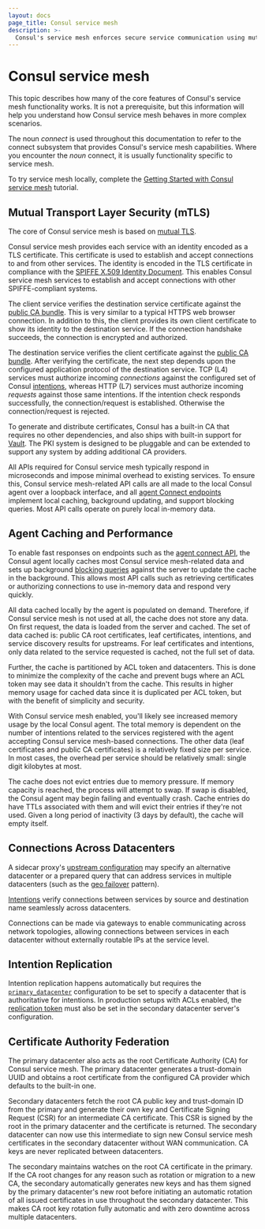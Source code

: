 ```yaml
---
layout: docs
page_title: Consul service mesh
description: >-
  Consul's service mesh enforces secure service communication using mutual TLS (mTLS) encryption and explicit authorization. Learn how the service mesh certificate authorities, intentions, and agents work together to provide Consul’s service mesh capabilities.
---
```


# Consul service mesh

This topic describes how many of the core features of Consul's service mesh functionality works.
It is not a prerequisite,
but this information will help you understand how Consul service mesh behaves in more complex scenarios.

The noun _connect_ is used throughout this documentation to refer to the connect
subsystem that provides Consul's service mesh capabilities.
Where you encounter the _noun_ connect, it is usually functionality specific to
service mesh.

To try service mesh locally, complete the [Getting Started with Consul service
mesh](/consul/tutorials/kubernetes-deploy/service-mesh?utm_source=docs)
tutorial.

## Mutual Transport Layer Security (mTLS)

The core of Consul service mesh is based on [mutual TLS](https://en.wikipedia.org/wiki/Mutual_authentication).

Consul service mesh provides each service with an identity encoded as a TLS certificate.
This certificate is used to establish and accept connections to and from other
services. The identity is encoded in the TLS certificate in compliance with
the [SPIFFE X.509 Identity Document](https://github.com/spiffe/spiffe/blob/master/standards/X509-SVID.md).
This enables Consul service mesh services to establish and accept connections with
other SPIFFE-compliant systems.

The client service verifies the destination service certificate
against the [public CA bundle](/consul/api-docs/connect/ca#list-ca-root-certificates).
This is very similar to a typical HTTPS web browser connection. In addition
to this, the client provides its own client certificate to show its
identity to the destination service. If the connection handshake succeeds,
the connection is encrypted and authorized.

The destination service verifies the client certificate against the [public CA
bundle](/consul/api-docs/connect/ca#list-ca-root-certificates). After verifying the
certificate, the next step depends upon the configured application protocol of
the destination service. TCP (L4) services must authorize incoming _connections_
against the configured set of Consul [intentions](/consul/docs/secure-mesh/intention),
whereas HTTP (L7) services must authorize incoming _requests_ against those same
intentions. If the intention check responds successfully, the
connection/request is established. Otherwise the connection/request is
rejected.

To generate and distribute certificates, Consul has a built-in CA that
requires no other dependencies, and
also ships with built-in support for [Vault](/consul/docs/secure-mesh/certificate/vault). The PKI system is designed to be pluggable
and can be extended to support any system by adding additional CA providers.

All APIs required for Consul service mesh typically respond in microseconds and impose
minimal overhead to existing services. To ensure this, Consul service mesh-related API calls
are all made to the local Consul agent over a loopback interface, and all [agent
Connect endpoints](/consul/api-docs/agent/connect) implement local caching, background
updating, and support blocking queries. Most API calls operate on purely local
in-memory data.

## Agent Caching and Performance

To enable fast responses on endpoints such as the [agent connect
API](/consul/api-docs/agent/connect), the Consul agent locally caches most Consul service mesh-related
data and sets up background [blocking queries](/consul/api-docs/features/blocking) against
the server to update the cache in the background. This allows most API calls
such as retrieving certificates or authorizing connections to use in-memory
data and respond very quickly.

All data cached locally by the agent is populated on demand. Therefore, if
Consul service mesh is not used at all, the cache does not store any data. On first request,
the data is loaded from the server and cached. The set of data cached is: public
CA root certificates, leaf certificates, intentions, and service discovery
results for upstreams. For leaf certificates and intentions, only data related
to the service requested is cached, not the full set of data.

Further, the cache is partitioned by ACL token and datacenters. This is done
to minimize the complexity of the cache and prevent bugs where an ACL token
may see data it shouldn't from the cache. This results in higher memory usage
for cached data since it is duplicated per ACL token, but with the benefit
of simplicity and security.

With Consul service mesh enabled, you'll likely see increased memory usage by the
local Consul agent. The total memory is dependent on the number of intentions
related to the services registered with the agent accepting Consul service mesh-based
connections. The other data (leaf certificates and public CA certificates)
is a relatively fixed size per service. In most cases, the overhead per
service should be relatively small: single digit kilobytes at most.

The cache does not evict entries due to memory pressure. If memory capacity
is reached, the process will attempt to swap. If swap is disabled, the Consul
agent may begin failing and eventually crash. Cache entries do have TTLs
associated with them and will evict their entries if they're not used. Given
a long period of inactivity (3 days by default), the cache will empty itself.

## Connections Across Datacenters

A sidecar proxy's [upstream configuration](/consul/docs/connect/proxies/proxy-config-reference#upstream-configuration-reference)
may specify an alternative datacenter or a prepared query that can address services
in multiple datacenters (such as the [geo failover](/consul/tutorials/developer-discovery/automate-geo-failover) pattern).

[Intentions](/consul/docs/secure-mesh/intention) verify connections between services by
source and destination name seamlessly across datacenters.

Connections can be made via gateways to enable communicating across network
topologies, allowing connections between services in each datacenter without
externally routable IPs at the service level.

## Intention Replication

Intention replication happens automatically but requires the
[`primary_datacenter`](/consul/docs/agent/config/config-files#primary_datacenter)
configuration to be set to specify a datacenter that is authoritative
for intentions. In production setups with ACLs enabled, the
[replication token](/consul/docs/agent/config/config-files#acl_tokens_replication) must also
be set in the secondary datacenter server's configuration.

## Certificate Authority Federation

The primary datacenter also acts as the root Certificate Authority (CA) for Consul service mesh.
The primary datacenter generates a trust-domain UUID and obtains a root certificate
from the configured CA provider which defaults to the built-in one.

Secondary datacenters fetch the root CA public key and trust-domain ID from the
primary and generate their own key and Certificate Signing Request (CSR) for an
intermediate CA certificate. This CSR is signed by the root in the primary
datacenter and the certificate is returned. The secondary datacenter can now use
this intermediate to sign new Consul service mesh certificates in the secondary datacenter
without WAN communication. CA keys are never replicated between datacenters.

The secondary maintains watches on the root CA certificate in the primary. If the
CA root changes for any reason such as rotation or migration to a new CA, the
secondary automatically generates new keys and has them signed by the primary
datacenter's new root before initiating an automatic rotation of all issued
certificates in use throughout the secondary datacenter. This makes CA root key
rotation fully automatic and with zero downtime across multiple datacenters.
